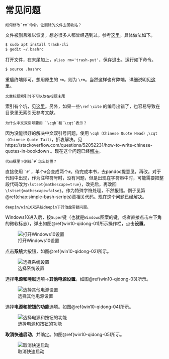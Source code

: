 # 常见问题 {#chap:faqs}
\setholdfigure
```block2
如何修改`rm`命令，让删除的文件去回收站？
```

\BeginKnitrBlock{answer}
 文件被删且难以恢复，想必很多人都曾经遇到过。参考[这里](https://bbs.deepin.org/forum.php?mod=redirect&goto=findpost&ptid=159778&pid=487081&fromuid=16639)。具体做法如下。

```.bash
$ sudo apt install trash-cli
$ gedit ~/.bashrc
```

打开文件，在末尾加上，`alias rm='trash-put'`，保存退出。运行如下命令。

```.bash
$ source .bashrc
```

重启终端即可。想用原生的 `rm`，则为 `\rm`。当然这样也有弊端，详细说明见[这里](https://bbs.deepin.org/forum.php?mod=redirect&goto=findpost&ptid=159778&pid=487121&fromuid=16639)。

\EndKnitrBlock{answer}

```block2
文章标题索引时不可以放在标题末尾
```

\BeginKnitrBlock{answer}
索引有个坑，见[这里](https://github.com/jgm/pandoc/issues/4762)。另外，如果一些`\ref` `\cite` 的编号出错了，也容易导致在目录里无索引无参考文献。
\EndKnitrBlock{answer}

```block2
为什么中文双引号要用 `\cqh`和`\cqt`表示？
```

\BeginKnitrBlock{answer}
因为没能很好的解决中文双引号问题，使用 `\cqh（Chinese Quote Head）`,`\cqt（Chinese Quote Tail） `，折衷解决。见 https://stackoverflow.com/questions/52052231/how-to-write-chinese-quotes-in-bookdown 。现在这个问题已经[解决](https://github.com/rstudio/bookdown/issues/687)。
\EndKnitrBlock{answer}

```block2
代码框里下划线`#`怎么处置？
```

\BeginKnitrBlock{answer}
直接使用 `` `#` ``，单个`#`会变成两个`#`。待完成本书，去pandoc提意见，再改。对于代码中出现，作为注释符号时，没有问题，但是出现在字符串中时，可能需要把整段代码改为`\lstset{mathescape=true}`，改完后，再改回`\lstset{mathescape=false}`。作为特殊字符处理，不然报错。例子见第\@ref(chap:simple-bash-scripts)章相关代码。现在这个问题已经[解决](https://github.com/jgm/pandoc/issues/4922)。
\EndKnitrBlock{answer}

```block2
deepin/win10双系统deepin下其他盘带锁问题。
```

\BeginKnitrBlock{answer}
Windows10进入后，按`Super`键（也就是`Windows`图案的键，或者直接点击左下角的微软标志），弹出如图\@ref(win10-qidong-01)所示操作栏，点击**设置**。

![打开Windows10设置\label{win10-qidong-01}](images/win10-qidong-01.png)

点击**系统**大按钮，如图\@ref(win10-qidong-02)所示。

![选择系统设置\label{win10-qidong-02}](images/win10-qidong-02.png)


选择**电源和睡眠**选项->**其他电源设置**。如图\@ref(win10-qidong-03)所示。

![选择其他电源设置\label{win10-qidong-03}](images/win10-qidong-03.png)

选择**电源和按钮的功能**选项。如图\@ref(win10-qidong-04)所示。

![选择电源和按钮的功能\label{win10-qidong-04}](images/win10-qidong-04.png)


**取消快速启动**，并确定。如图\@ref(win10-qidong-05)所示。

![取消快速启动\label{win10-qidong-05}](images/win10-qidong-05.png)

\EndKnitrBlock{answer}






\setdefaultfigure
